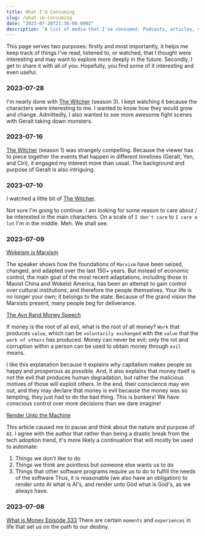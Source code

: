 ```yaml
---
title: What I'm Consuming
slug: /what-im-consuming
date: "2023-07-28T21:30:00.000Z"
description: "A list of media that I've consumed. Podcasts, articles, videos, tweets."
---
```


This page serves two purposes: firstly and most importantly, it helps me keep track of things I've read, 
listened to, or watched, that I thought were interesting and may want to explore more deeply in the future. 
Secondly, I get to share it with all of you. Hopefully, you find some of it interesting and even useful.

### 2023-07-28

I'm nearly done with [The Witcher](https://www.netflix.com/title/80189685) (season 3). I kept watching it because the characters were interesting to me. I wanted to know how they would grow and change. Admittedly, I also wanted to see more awesome fight scenes with Geralt taking down monsters.

### 2023-07-16

[The Witcher](https://www.netflix.com/title/80189685) (season 1) was strangely compelling. Because the viewer has to piece together the events that happen in different timelines (Geralt, Yen, and Ciri), it engaged my interest more than usual. The background and purpose of Geralt is also intriguing.

### 2023-07-10

I watched a little bit of [The Witcher](https://www.netflix.com/title/80189685).

Not sure I'm going to continue. I am looking for some reason to care about / be interested in the main characters. On a scale of `I don't care` to `I care a lot` I'm in the middle. Meh. We shall see.

### 2023-07-09

[Wokeism is Marxism](https://youtu.be/y6rk1mYiOAw)

The speaker shows how the foundations of `Marxism` have been seized, changed, and adapted over the last 150+ years. But instead of economic control, the main goal of the most recent adaptations, including those in Maoist China and Wokeist America, has been an attempt to gain control over cultural institutions, and therefore the people themselves. Your life is no longer your own; it belongs to the state. Because of the grand vision the Marxists present, many people beg for deliverance.

[The Ayn Rand Money Speech](https://www.capitalismmagazine.com/2002/08/franciscos-money-speech/)

If money is the root of all evil, what is the root of all money? `Work` that produces `value`, which can be `voluntarily exchanged` with the `value` that the `work of others` has produced. Money can never be evil; only the rot and corruption within a person can be used to obtain money through `evil` means.

I like this explanation because it explains why capitalism makes people as happy and prosperous as possible. And, it also explains that money itself is not the evil that produces human degradation, but rather the malicious motives of those will exploit others. In the end, their conscience may win out, and they may declare that money is evil because the money was so tempting, they just had to do the bad thing. This is bonkers! We have conscious control over more decisions than we dare imagine!

[Render Unto the Machine](https://theconvivialsociety.substack.com/p/render-unto-the-machine)

This article caused me to pause and think about the nature and purpose of `AI`. I agree with the author that rather than being a drastic break from the tech adoption trend, it's more likely a continuation that will mostly be used to automate:

1. Things we don't like to do
1. Things we think are pointless but someone else wants us to do
1. Things that other software programs require us to do to fulfill the needs of the software
Thus, it is reasonable (we also have an obligation) to render unto AI what is AI's, and render unto God what is God's, as we always have.

### 2023-07-08

[What is Money Episode 333](https://whatismoneypodcast.com/episodes/serendipity-wokeism-and-bitcoin-with-robert-breedlove-wim333)
There are certain `moments` and `experiences` in life that set us on the path to our destiny.
